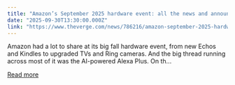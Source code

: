 ```yaml
---
title: "Amazon’s September 2025 hardware event: all the news and announcements"
date: "2025-09-30T13:30:00.000Z"
link: "https://www.theverge.com/news/786216/amazon-september-2025-hardware-event-news-announcements"
---
```


Amazon had a lot to share at its big fall hardware event, from new Echos and Kindles to upgraded TVs and Ring cameras. And the big thread running across most of it was the AI-powered Alexa Plus.
On th...

[Read more](https://www.theverge.com/news/786216/amazon-september-2025-hardware-event-news-announcements)
